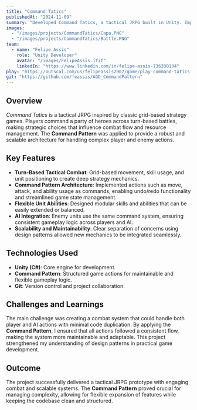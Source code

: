 ```yaml
---
title: "Command Tatics"
publishedAt: "2024-11-09"
summary: "Developed Command Tatics, a tactical JRPG built in Unity. Implemented core gameplay systems using the Command Pattern to enable undoable actions, flexible combat mechanics, and clean game state management."
images:
  - "/images/projects/CommandTatics/Capa.PNG"
  - "/images/projects/CommandTatics/Battle.PNG"
team:
  - name: "Felipe Assis"
    role: "Unity Developer"
    avatar: "/images/FelipeAssis.jfif"
    linkedIn: "https://www.linkedin.com/in/felipe-assis-736330134"
play: "https://outscal.com/us/felipeassis2002/game/play-command-tatics-bonus-chapter-command-pattern-game"
git: "https://github.com/feassis/AGD_CommandPattern"
---
```


## Overview

*Command Tatics* is a tactical JRPG inspired by classic grid-based strategy games. Players command a party of heroes across turn-based battles, making strategic choices that influence combat flow and resource management. The **Command Pattern** was applied to provide a robust and scalable architecture for handling complex player and enemy actions.  

## Key Features

- **Turn-Based Tactical Combat**: Grid-based movement, skill usage, and unit positioning to create deep strategy mechanics.  
- **Command Pattern Architecture**: Implemented actions such as move, attack, and ability usage as commands, enabling undo/redo functionality and streamlined game state management.  
- **Flexible Unit Abilities**: Designed modular skills and abilities that can be easily extended or balanced.  
- **AI Integration**: Enemy units use the same command system, ensuring consistent gameplay logic across players and AI.  
- **Scalability and Maintainability**: Clear separation of concerns using design patterns allowed new mechanics to be integrated seamlessly.  

## Technologies Used

- **Unity (C#)**: Core engine for development.  
- **Command Pattern**: Structured game actions for maintainable and flexible gameplay logic.  
- **Git**: Version control and project collaboration.  

## Challenges and Learnings

The main challenge was creating a combat system that could handle both player and AI actions with minimal code duplication. By applying the **Command Pattern**, I ensured that all actions followed a consistent flow, making the system more maintainable and adaptable. This project strengthened my understanding of design patterns in practical game development.  

## Outcome

The project successfully delivered a tactical JRPG prototype with engaging combat and scalable systems. The **Command Pattern** proved crucial for managing complexity, allowing for flexible expansion of features while keeping the codebase clean and structured.  
